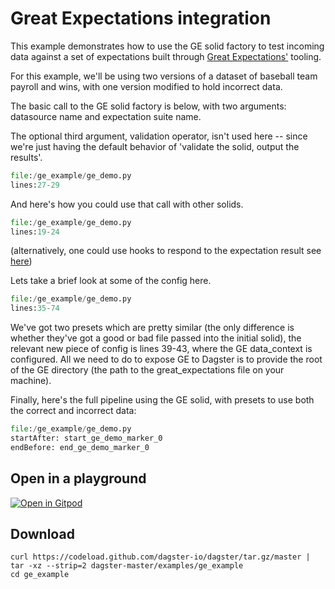 
# Great Expectations integration

<ExampleReferenceLink filePath="examples/ge_example" />

This example demonstrates how to use the GE solid factory
to test incoming data against a set of expectations built through
[Great Expectations'](https://docs.greatexpectations.io/en/latest/) tooling.

For this example, we'll be using two versions of a dataset of baseball team payroll and wins,
with one version modified to hold incorrect data.


The basic call to the GE solid factory is below, with two arguments:  datasource name and expectation suite name.

The optional third argument, validation operator, isn't used here -- since we're just having the default behavior of
'validate the solid, output the results'.


```python literalinclude caption=ge_demo.py
file:/ge_example/ge_demo.py
lines:27-29
```

And here's how you could use that call with other solids.

```python literalinclude caption=ge_demo.py
file:/ge_example/ge_demo.py
lines:19-24
```

(alternatively, one could use hooks
to respond to the expectation result see [here](https://docs.dagster.io/examples/hooks))


Lets take a brief look at some of the config here.

```python literalinclude caption=ge_demo.py
file:/ge_example/ge_demo.py
lines:35-74
```

We've got two presets which are pretty similar (the only difference is whether
they've got a good or bad file passed into the initial solid), the relevant
new piece of config is lines 39-43, where the GE data_context is configured.
All we need to do to expose GE to Dagster is to provide the root of the GE directory (the path to the
great_expectations file on your machine).


Finally, here's the full pipeline using the GE solid, with presets to use both the
correct and incorrect data:

```python literalinclude caption=ge_demo.py
file:/ge_example/ge_demo.py
startAfter: start_ge_demo_marker_0
endBefore: end_ge_demo_marker_0
```





## Open in a playground

[![Open in Gitpod](https://gitpod.io/button/open-in-gitpod.svg)](https://gitpod.io/#EXAMPLE=ge_example/https://github.com/dagster-io/dagster)

## Download

```
curl https://codeload.github.com/dagster-io/dagster/tar.gz/master | tar -xz --strip=2 dagster-master/examples/ge_example
cd ge_example
```
